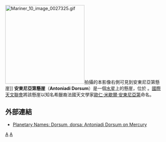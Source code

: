 [[Image:Mariner_10_image_0027325.gif|250px]]拍攝的本影像右側可見到安東尼亞第懸崖]]
'''安東尼亞第懸崖'''（'''Antoniadi Dorsum'''）是一個[[水星|水星]]上的懸崖，位於 {{coord|25.1|N|30.5|W|globe:Mercury}}。[[國際天文聯會|國際天文聯會]]將該懸崖以知名希臘裔法國天文學家[[歐仁·米歇爾·安東尼亞第|歐仁·米歇爾·安東尼亞第]]命名。

==外部連結==
* [http://planetarynames.wr.usgs.gov/Feature/298;jsessionid=97af18e1404d8a7a87776745f720 Planetary Names: Dorsum, dorsa: Antoniadi Dorsum on Mercury]

{{水星}}

[[Category:水星表面特徵|A]]
[[Category:悬崖|A]]